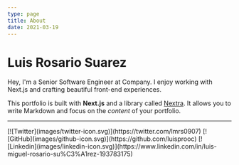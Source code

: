 ```yaml
---
type: page
title: About
date: 2021-03-19
---
```

# Luis Rosario Suarez

Hey, I'm a Senior Software Engineer at Company. I enjoy working with Next.js and crafting beautiful front-end experiences.

This portfolio is built with **Next.js** and a library called [Nextra](https://nextra.vercel.app/). It allows you to write Markdown and focus on the _content_ of your portfolio.


---

<div class='home-social-media'>
  [![Twitter](images/twitter-icon.svg)](https://twitter.com/lmrs0907)
  [![GitHub](images/github-icon.svg)](https://github.com/luisprooc)
  [![Linkedin](images/linkedin-icon.svg)](https://www.linkedin.com/in/luis-miguel-rosario-su%C3%A1rez-193783175)
</div>
